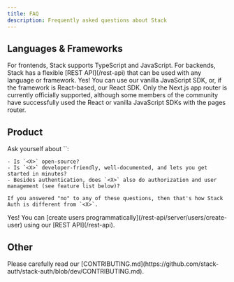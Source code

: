 ```yaml
---
title: FAQ
description: Frequently asked questions about Stack
---
```


## Languages & Frameworks
<AccordionGroup>
  <Accordion title="What languages are supported?">
    For frontends, Stack supports TypeScript and JavaScript. For backends, Stack has a flexible [REST API](/rest-api) that can be used with any language or framework.
  </Accordion>
  <Accordion title="Can I use Stack with other JavaScript frameworks, like Astro or Angular?">
    Yes! You can use our vanilla JavaScript SDK, or, if the framework is React-based, our React SDK.
  </Accordion>
  <Accordion title="Can I use Stack with the Next.js pages router?">
    Only the Next.js app router is currently officially supported, although some members of the community have successfully used the React or vanilla JavaScript SDKs with the pages router.
  </Accordion>
</AccordionGroup>

## Product
<AccordionGroup>
  <Accordion title="How do you compare to `<X>`?">
    Ask yourself about `<X>`:

    - Is `<X>` open-source?
    - Is `<X>` developer-friendly, well-documented, and lets you get started in minutes?
    - Besides authentication, does `<X>` also do authorization and user management (see feature list below)?
    
    If you answered "no" to any of these questions, then that's how Stack Auth is different from `<X>`.
  </Accordion>
  <Accordion title="Can I migrate my existing userbase to Stack Auth?">
    Yes! You can [create users programmatically](/rest-api/server/users/create-user) using our [REST API](/rest-api).
  </Accordion>
</AccordionGroup>

## Other
<AccordionGroup>
  <Accordion title="How can I contribute?">
    Please carefully read our [CONTRIBUTING.md](https://github.com/stack-auth/stack-auth/blob/dev/CONTRIBUTING.md). 
  </Accordion>
</AccordionGroup>
